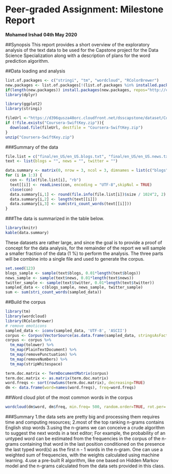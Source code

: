 # Peer-graded Assignment: Milestone Report
**Mohamed Irshad**
**04th May 2020**

##Synopsis
This report provides a short overview of the exploratory analysis of the text data to be used for the Capstone project for the Data Science Specialization along with a description of plans for the word prediction algorithm.

##Data loading and analysis

```{r}
list.of.packages <- c("stringi", "tm", "wordcloud", "RColorBrewer")
new.packages <- list.of.packages[!(list.of.packages %in% installed.packages()[,"Package"])]
if(length(new.packages)) install.packages(new.packages, repos="http://cran.rstudio.com/")
library(dplyr)
```

```{r}
library(ggplot2)
library(stringi)
```

```{r}
fileUrl <-"https://d396qusza40orc.cloudfront.net/dsscapstone/dataset/Coursera-SwiftKey.zip"
if (!file.exists("Coursera-SwiftKey.zip")){
  download.file(fileUrl, destfile = "Coursera-SwiftKey.zip")
}
unzip("Coursera-SwiftKey.zip")
```


###Summary of the data
```{r}
file.list = c("final/en_US/en_US.blogs.txt", "final/en_US/en_US.news.txt", "final/en_US/en_US.twitter.txt")
text <- list(blogs = "", news = "", twitter = "")

data.summary <- matrix(0, nrow = 3, ncol = 3, dimnames = list(c("blogs", "news", "twitter"),c("file size, Mb", "lines", "words")))
for (i in 1:3) {
  con <- file(file.list[i], "rb")
  text[[i]] <- readLines(con, encoding = "UTF-8",skipNul = TRUE)
  close(con)
  data.summary[i,1] <- round(file.info(file.list[i])$size / 1024^2, 2)
  data.summary[i,2] <- length(text[[i]])
  data.summary[i,3] <- sum(stri_count_words(text[[i]]))
}

```

###The data is summarized in the table below.

```{r}
library(knitr)
kable(data.summary)
```

These datasets are rather large, and since the goal is to provide a proof of concept for the data analysis, for the remainder of the report we will sample a smaller fraction of the data (1 %) to perform the analysis. The three parts will be combine into a single file and used to generate the corpus.

```{r}
set.seed(123)
blogs_sample <- sample(text$blogs, 0.01*length(text$blogs))
news_sample <- sample(text$news, 0.01*length(text$news))
twitter_sample <- sample(text$twitter, 0.01*length(text$twitter))
sampled_data <- c(blogs_sample, news_sample, twitter_sample)
sum <- sum(stri_count_words(sampled_data))
```

##Build the corpus

```{r}
library(tm)
library(wordcloud)
library(RColorBrewer)
# remove emoticons
sampled_data <- iconv(sampled_data, 'UTF-8', 'ASCII')
corpus <- Corpus(VectorSource(as.data.frame(sampled_data, stringsAsFactors = FALSE))) 
corpus <- corpus %>%
  tm_map(tolower) %>%  
  tm_map(PlainTextDocument) %>%
  tm_map(removePunctuation) %>%
  tm_map(removeNumbers) %>%
  tm_map(stripWhitespace)
```

```{r}
term.doc.matrix <- TermDocumentMatrix(corpus)
term.doc.matrix <- as.matrix(term.doc.matrix)
word.freqs <- sort(rowSums(term.doc.matrix), decreasing=TRUE) 
dm <- data.frame(word=names(word.freqs), freq=word.freqs)
```

##Word cloud plot of the most common words in the corpus

```{r}
wordcloud(dm$word, dm$freq, min.freq= 500, random.order=TRUE, rot.per=.25, colors=brewer.pal(8, "Dark2"))
```



###Summary
1.the data sets are pretty big and processing them requires time and computing resources;
2.most of the top ranking n-grams contains English stop words
3.using the n-grams we can conceive a crude algorithm to suggest the next words in a text editor; For example, the probability of an untyped word can be estimated from the frequencies in the corpus of the n-grams containing that word in the last position conditioned on the presence the last typed word(s) as the first n - 1 words in the n-gram. One can use a weighted sum of frequencies, with the weights calculated using machine learning.
4.use a pre-built R algorithm, like one based on Hidden Markov model and the n-grams calculated from the data sets provided in this class.
